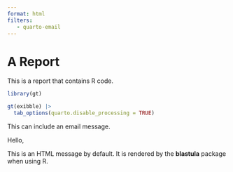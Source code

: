 ```yaml
---
format: html
filters:
   - quarto-email
---
```


# A Report

This is a report that contains R code.

```r
library(gt)

gt(exibble) |>
  tab_options(quarto.disable_processing = TRUE)
```

This can include an email message.

:::{.email}

Hello,

This is an HTML message by default. It is rendered by the **blastula** package when using R. 
:::
